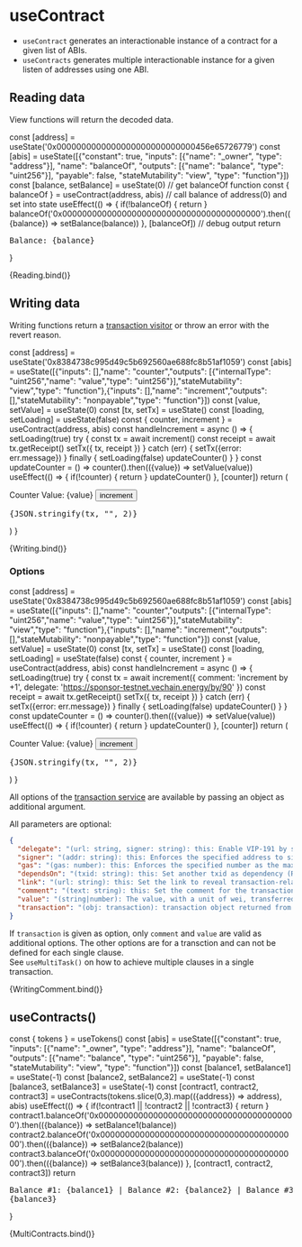 
# useContract

<Meta title="Hooks/useContract" />

* `useContract` generates an interactionable instance of a contract for a given list of ABIs.
* `useContracts` generates multiple interactionable instance for a given listen of addresses using one ABI.

## Reading data

View functions will return the decoded data.

  const [address] = useState('0x0000000000000000000000000000456e65726779')
  const [abis] = useState([{"constant": true, "inputs": [{"name": "_owner", "type": "address"}], "name": "balanceOf", "outputs": [{"name": "balance", "type": "uint256"}], "payable": false, "stateMutability": "view", "type": "function"}])
  const [balance, setBalance] = useState(0)
  // get balanceOf function
  const { balanceOf } = useContract(address, abis)
  // call balance of address(0) and set into state
  useEffect(() => {
    if(!balanceOf) { return }
    balanceOf('0x0000000000000000000000000000000000000000').then(({balance}) => setBalance(balance))
  }, [balanceOf])
  // debug output
  return <pre>Balance: {balance}</pre>
}

<Canvas withSource="open">
  <Story name="Reading">
    {Reading.bind()}
  </Story>
</Canvas>


## Writing data

Writing functions return a [transaction visitor](https://docs.vechain.org/connex/api.html#transaction-visitor) or throw an error with the revert reason.

  const [address] = useState('0x8384738c995d49c5b692560ae688fc8b51af1059')
  const [abis] = useState([{"inputs": [],"name": "counter","outputs": [{"internalType": "uint256","name": "value","type": "uint256"}],"stateMutability": "view","type": "function"},{"inputs": [],"name": "increment","outputs": [],"stateMutability": "nonpayable","type": "function"}])
  const [value, setValue] = useState(0)
  const [tx, setTx] = useState() 
  const [loading, setLoading] = useState(false)
  const { counter, increment } = useContract(address, abis)
  const handleIncrement = async () => {
    setLoading(true)
    try {
      const tx = await increment()
      const receipt = await tx.getReceipt()
      setTx({ tx, receipt })
    }
    catch (err) {
      setTx({error: err.message})
    }
    finally {
      setLoading(false)
      updateCounter()
    }
  }
  const updateCounter = () => counter().then(({value}) => setValue(value))
  useEffect(() => {
    if(!counter) { return }
    updateCounter()
  }, [counter])
  return (
    <div>
      Counter Value: {value} <Button onClick={handleIncrement} loading={loading}>increment</Button><br />
      <pre>{JSON.stringify(tx, "", 2)}</pre>
    </div>
  )
}

<Canvas withSource="open">
  <Story name="Writing">
    {Writing.bind()}
  </Story>
</Canvas>


### Options

  const [address] = useState('0x8384738c995d49c5b692560ae688fc8b51af1059')
  const [abis] = useState([{"inputs": [],"name": "counter","outputs": [{"internalType": "uint256","name": "value","type": "uint256"}],"stateMutability": "view","type": "function"},{"inputs": [],"name": "increment","outputs": [],"stateMutability": "nonpayable","type": "function"}])
  const [value, setValue] = useState(0)
  const [tx, setTx] = useState() 
  const [loading, setLoading] = useState(false)
  const { counter, increment } = useContract(address, abis)
  const handleIncrement = async () => {
    setLoading(true)
    try {
      const tx = await increment({ comment: 'increment by +1', delegate: 'https://sponsor-testnet.vechain.energy/by/90' })
      const receipt = await tx.getReceipt()
      setTx({ tx, receipt })
    }
    catch (err) {
      setTx({error: err.message})
    }
    finally {
      setLoading(false)
      updateCounter()
    }
  }
  const updateCounter = () => counter().then(({value}) => setValue(value))
  useEffect(() => {
    if(!counter) { return }
    updateCounter()
  }, [counter])
  return (
    <div>
      Counter Value: {value} <Button onClick={handleIncrement} loading={loading}>increment</Button><br />
      <pre>{JSON.stringify(tx, "", 2)}</pre>
    </div>
  )
}

All options of the [transaction service](https://docs.vechain.org/connex/api.html#transaction-signing-service) are available by passing an object as additional argument.

All parameters are optional:

```json
{
  "delegate": "(url: string, signer: string): this: Enable VIP-191 by setting the url and the fee payer's address. Wallets(Sync2) will request fee payer's signature with the url and required parameters, read this (opens new window)to get the detail about building a VIP-191 service",
  "signer": "(addr: string): this: Enforces the specified address to sign the transaction",
  "gas": "(gas: number): this: Enforces the specified number as the maximum gas that can be consumed for the transaction",
  "dependsOn": "(txid: string): this: Set another txid as dependency (Reference)",
  "link": "(url: string): this: Set the link to reveal transaction-related information, the link will be used for connex to assemble a callback url by replacing the placeholder {txid} by Transaction ID",
  "comment": "(text: string): this: Set the comment for the transaction that will be revealed to the user",
  "value": "(string|number): The value, with a unit of wei, transferred through the transaction. Specifically, it plays the role of endowment when the transaction is contract-creation type",
  "transaction": "(obj: transaction): transaction object returned from multiTask() to support multiple clauses in a single transaction"
}
```

If `transaction` is given as option, only `comment` and `value` are valid as additional options. The other options are for a transction and can not be defined for each single clause.  
See `useMultiTask()` on how to achieve multiple clauses in a single transaction.

<Canvas withSource="open">
  <Story name="Writing With custom comment">
    {WritingComment.bind()}
  </Story>
</Canvas>




## useContracts()

  const { tokens } = useTokens()
  const [abis] = useState([{"constant": true, "inputs": [{"name": "_owner", "type": "address"}], "name": "balanceOf", "outputs": [{"name": "balance", "type": "uint256"}], "payable": false, "stateMutability": "view", "type": "function"}])
  const [balance1, setBalance1] = useState(-1)
  const [balance2, setBalance2] = useState(-1)
  const [balance3, setBalance3] = useState(-1)
  const [contract1, contract2, contract3] = useContracts(tokens.slice(0,3).map(({address}) => address), abis)
  useEffect(() => {
    if(!contract1 || !contract2 || !contract3) { return } 
    contract1.balanceOf('0x0000000000000000000000000000000000000000').then(({balance}) => setBalance1(balance))
    contract2.balanceOf('0x0000000000000000000000000000000000000000').then(({balance}) => setBalance2(balance))
    contract3.balanceOf('0x0000000000000000000000000000000000000000').then(({balance}) => setBalance3(balance))
  }, [contract1, contract2, contract3])
  return <pre>Balance #1: {balance1} | Balance #2: {balance2} | Balance #3: {balance3}</pre>
}

<Canvas withSource="open">
  <Story name="MultiContracts">
    {MultiContracts.bind()}
  </Story>
</Canvas>